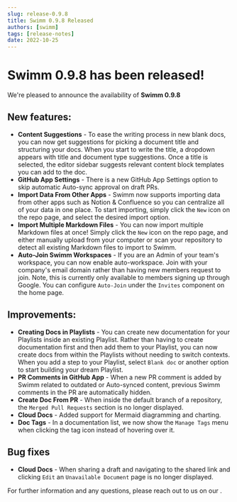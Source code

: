 ```yaml
---
slug: release-0.9.8
title: Swimm 0.9.8 Released
authors: [swimm] 
tags: [release-notes]
date: 2022-10-25
---
```


# Swimm 0.9.8 has been released!

We're pleased to announce the availability of **Swimm 0.9.8**<SwimmMoji text="release"/>

<SwimmReleaseBlogPost version="0.9.8" />

<SwimmReleaseVideo version="0.9.8" />

## New features:
- **Content Suggestions** - To ease the writing process in new blank docs, you can now get suggestions for picking a document title and structuring your docs. When you start to write the title, a dropdown appears with title and document type suggestions. Once a title is selected, the editor sidebar suggests relevant content block templates you can add to the doc.
- **GitHub App Settings** - There is a new GitHub App Settings option to skip automatic Auto-sync approval on draft PRs.
- **Import Data From Other Apps** - Swimm now supports importing data from other apps such as Notion & Confluence so you can centralize all of your data in one place. To start importing, simply click the `New` icon on the repo page, and select the desired import option.
- **Import Multiple Markdown Files** - You can now import multiple Markdown files at once! Simply click the `New` icon on the repo page, and either manually upload from your computer or scan your repository to detect all existing Markdown files to import to Swimm.
- **Auto-Join Swimm Workspaces** -  If you are an Admin of your team's workspace, you can now enable auto-workspace. Join with your company's email domain rather than having new members request to join. Note, this is currently only available to members signing up through Google. You can configure `Auto-Join` under the `Invites` component on the home page. 

## Improvements:
- **Creating Docs in Playlists** - You can create new documentation for your Playlists inside an existing Playlist. Rather than having to create documentation first and then add them to your Playlist, you can now create docs from within the Playlists without needing to switch contexts. When you add a step to your Playlist, select `Blank doc` or another option to start building your dream Playlist.
- **PR Comments in GitHub App** - When a new PR comment is added by Swimm related to outdated or Auto-synced content, previous Swimm comments in the PR are automatically hidden. 
- **Create Doc From PR** - When inside the default branch of a repository, the `Merged Pull Requests` section is no longer displayed.
- **Cloud Docs** - Added support for Mermaid diagramming and charting.
- **Doc Tags** - In a documentation list, we now show the `Manage Tags` menu when clicking the tag icon instead of hovering over it.

## Bug fixes
- **Cloud Docs** - When sharing a draft and navigating to the shared link and clicking `Edit` an `Unavailable Document` page is no longer displayed.

For further information and any questions, please reach out to us on our <SwimmLink target="slack" />.

<SwimmReleaseTweet version="0.9.8" />
